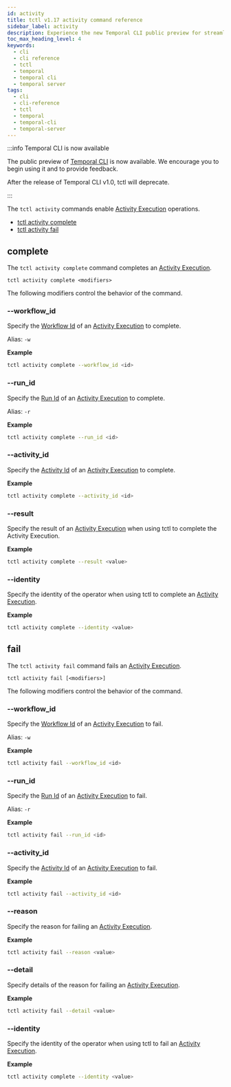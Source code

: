 ```yaml
---
id: activity
title: tctl v1.17 activity command reference
sidebar_label: activity
description: Experience the new Temporal CLI public preview for streamlined Workflow and Activity management. Utilize tctl commands like `complete` and `fail` with various modifiers for precise control.
toc_max_heading_level: 4
keywords:
  - cli
  - cli reference
  - tctl
  - temporal
  - temporal cli
  - temporal server
tags:
  - cli
  - cli-reference
  - tctl
  - temporal
  - temporal-cli
  - temporal-server
---
```


:::info Temporal CLI is now available

The public preview of [Temporal CLI](/cli) is now available.
We encourage you to begin using it and to provide feedback.

After the release of Temporal CLI v1.0, tctl will deprecate.

:::

The `tctl activity` commands enable [Activity Execution](/activities#activity-execution) operations.

- [tctl activity complete](#complete)
- [tctl activity fail](#fail)

## complete

The `tctl activity complete` command completes an [Activity Execution](/activities#activity-execution).

`tctl activity complete <modifiers>`

The following modifiers control the behavior of the command.

### --workflow_id

Specify the [Workflow Id](/workflows#workflow-id) of an [Activity Execution](/activities#activity-execution) to complete.

Alias: `-w`

**Example**

```bash
tctl activity complete --workflow_id <id>
```

### --run_id

Specify the [Run Id](/workflows#run-id) of an [Activity Execution](/activities#activity-execution) to complete.

Alias: `-r`

**Example**

```bash
tctl activity complete --run_id <id>
```

### --activity_id

Specify the [Activity Id](/activities#activity-id) of an [Activity Execution](/activities#activity-execution) to complete.

**Example**

```bash
tctl activity complete --activity_id <id>
```

### --result

Specify the result of an [Activity Execution](/activities#activity-execution) when using tctl to complete the Activity Execution.

**Example**

```bash
tctl activity complete --result <value>
```

### --identity

Specify the identity of the operator when using tctl to complete an [Activity Execution](/activities#activity-execution).

**Example**

```bash
tctl activity complete --identity <value>
```

## fail

The `tctl activity fail` command fails an [Activity Execution](/activities#activity-execution).

`tctl activity fail [<modifiers>]`

The following modifiers control the behavior of the command.

### --workflow_id

Specify the [Workflow Id](/workflows#workflow-id) of an [Activity Execution](/activities#activity-execution) to fail.

Alias: `-w`

**Example**

```bash
tctl activity fail --workflow_id <id>
```

### --run_id

Specify the [Run Id](/workflows#run-id) of an [Activity Execution](/activities#activity-execution) to fail.

Alias: `-r`

**Example**

```bash
tctl activity fail --run_id <id>
```

### --activity_id

Specify the [Activity Id](/activities#activity-id) of an [Activity Execution](/activities#activity-execution) to fail.

**Example**

```bash
tctl activity fail --activity_id <id>
```

### --reason

Specify the reason for failing an [Activity Execution](/activities#activity-execution).

**Example**

```bash
tctl activity fail --reason <value>
```

### --detail

Specify details of the reason for failing an [Activity Execution](/activities#activity-execution).

**Example**

```bash
tctl activity fail --detail <value>
```

### --identity

Specify the identity of the operator when using tctl to fail an [Activity Execution](/activities#activity-execution).

**Example**

```bash
tctl activity complete --identity <value>
```
